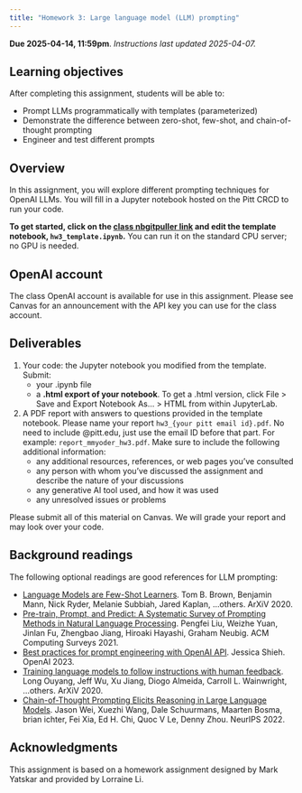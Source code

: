 ```yaml
---
title: "Homework 3: Large language model (LLM) prompting"
---
```


**Due 2025-04-14, 11:59pm**. *Instructions last updated 2025-04-07.*

## Learning objectives
After completing this assignment, students will be able to:

* Prompt LLMs programmatically with templates (parameterized)
* Demonstrate the difference between zero-shot, few-shot, and chain-of-thought prompting
* Engineer and test different prompts


## Overview
In this assignment, you will explore different prompting techniques for OpenAI LLMs. You will fill in a Jupyter notebook hosted on the Pitt CRCD to run your code. 

**To get started, click on the [class nbgitpuller link](https://jupyter.crc.pitt.edu/hub/user-redirect/git-pull?repo=https%3A%2F%2Fgithub.com%2Fmichaelmilleryoder%2Fcs1671_jupyterhub&urlpath=lab%2Ftree%2Fcs1671_jupyterhub%2F&branch=main) and edit the template notebook, `hw3_template.ipynb`.**
You can run it on the standard CPU server; no GPU is needed.

## OpenAI account
The class OpenAI account is available for use in this assignment. Please see Canvas for an announcement with the API key you can use for the class account.

## Deliverables

1. Your code: the Jupyter notebook you modified from the template. Submit:
	*  your .ipynb file 
	* a **.html export of your notebook**. To get a .html version, click File > Save and Export Notebook As... > HTML from within JupyterLab.
2. A PDF report with answers to questions provided in the template notebook. Please name your report `hw3_{your pitt email id}.pdf`. No need to include @pitt.edu, just use the email ID before that part. For example: `report_mmyoder_hw3.pdf`. Make sure to include the following additional information:
	* any additional resources, references, or web pages you've consulted
	* any person with whom you've discussed the assignment and describe the nature of your discussions
	* any generative AI tool used, and how it was used
	* any unresolved issues or problems

Please submit all of this material on Canvas. We will grade your report and may look over your code.

## Background readings
The following optional readings are good references for LLM prompting:

*   [Language Models are Few-Shot Learners](https://www.google.com/url?q=https%3A%2F%2Farxiv.org%2Fpdf%2F2005.14165.pdf). Tom B. Brown, Benjamin Mann, Nick Ryder, Melanie Subbiah, Jared Kaplan, ...others. ArXiV 2020.
*    [Pre-train, Prompt, and Predict: A Systematic Survey of Prompting Methods in Natural Language Processing](https://www.google.com/url?q=https%3A%2F%2Farxiv.org%2Fpdf%2F2107.13586.pdf). Pengfei Liu, Weizhe Yuan, Jinlan Fu, Zhengbao Jiang, Hiroaki Hayashi, Graham Neubig. ACM Computing Surveys 2021.
*    [Best practices for prompt engineering with OpenAI API](https://www.google.com/url?q=https%3A%2F%2Fhelp.openai.com%2Fen%2Farticles%2F6654000-best-practices-for-prompt-engineering-with-openai-api). Jessica Shieh. OpenAI 2023.
*    [Training language models to follow instructions with human feedback](https://www.google.com/url?q=https%3A%2F%2Farxiv.org%2Fpdf%2F2203.02155.pdf). Long Ouyang, Jeff Wu, Xu Jiang, Diogo Almeida, Carroll L. Wainwright, ...others. ArXiV 2020.
*    [Chain-of-Thought Prompting Elicits Reasoning in Large Language Models](https://www.google.com/url?q=https%3A%2F%2Farxiv.org%2Fpdf%2F2201.11903.pdf). Jason Wei, Xuezhi Wang, Dale Schuurmans, Maarten Bosma, brian ichter, Fei Xia, Ed H. Chi, Quoc V Le, Denny Zhou. NeurIPS 2022.


<!--
## Grading
See rubric on Canvas.
-->

## Acknowledgments
This assignment is based on a homework assignment designed by Mark Yatskar and provided by Lorraine Li.
